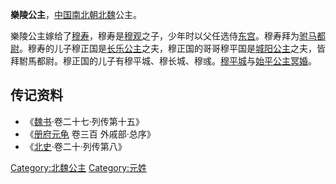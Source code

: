 {{for|高歡的姐妹樂陵公主|乐陵公主 (北齐)}}
{{東亞女性歷史人物
| 名稱=樂陵公主
| 身份=[[北魏|北魏]]公主
| 畫像=
| 說明=
| 姓=元
| 名=
| 封爵=[[公主|公主]]
| 位號=
| 封號=樂陵公主
| 出生年=
| 逝世年=
| 諡號=
| 墳墓=
| 父親=
| 子=[[穆正国|穆正国]]、[[穆平国|穆平国]]、[[穆相国|穆相国]]、[[穆应国|穆应国]]、[[穆安国|穆安国]]
| 夫=[[穆寿|穆寿]]
| 夫之父=[[穆观|穆观]]
|}}
'''樂陵公主'''，[[中国|中国]][[南北朝|南北朝]][[北魏|北魏]]公主。

樂陵公主嫁给了[[穆寿|穆寿]]，穆寿是[[穆观|穆观]]之子，少年时以父任选侍[[东宫|东宫]]。穆寿拜为[[驸马都尉|驸马都尉]]。穆寿的儿子穆正国是[[长乐公主|长乐公主]]之夫，穆正国的哥哥穆平国是[[城阳公主|城阳公主]]之夫，皆拜駙馬都尉。穆正国的儿子有穆平城、穆长城、穆彧。[[穆平城|穆平城]]与[[始平公主_(元宏)|始平公主]][[冥婚|冥婚]]。
== 传记资料 ==
*《[[魏书|魏书]]·卷二十七·列传第十五》 
*《[[册府元龟|册府元龟]] 卷三百 外戚部·总序》 
*《[[北史|北史]]·卷二十·列传第八》 
[[Category:北魏公主|Category:北魏公主]]
[[Category:元姓|Category:元姓]]